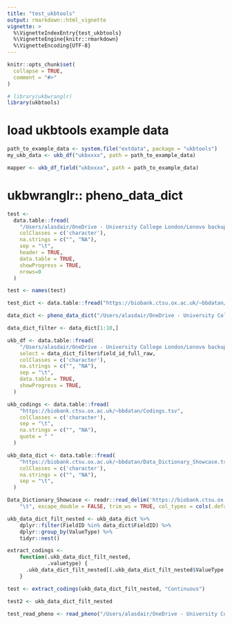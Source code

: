 ```yaml
---
title: "test_ukbtools"
output: rmarkdown::html_vignette
vignette: >
  %\VignetteIndexEntry{test_ukbtools}
  %\VignetteEngine{knitr::rmarkdown}
  %\VignetteEncoding{UTF-8}
---
```


```r
knitr::opts_chunk$set(
  collapse = TRUE,
  comment = "#>"
)
```

```r
# library(ukbwranglr)
library(ukbtools)
```

# load ukbtools example data

```r
path_to_example_data <- system.file("extdata", package = "ukbtools")
my_ukb_data <- ukb_df("ukbxxxx", path = path_to_example_data)
```

```r
mapper <- ukb_df_field("ukbxxxx", path = path_to_example_data)
```

# ukbwranglr:: pheno_data_dict

```r
test <-
  data.table::fread(
    "/Users/alasdair/OneDrive - University College London/Lenovo backup 181219/WellcomePhD/Year2/ukbiobank/ukb_dr_gwas/data/ukb_main_filter.txt",
    colClasses = c('character'),
    na.strings = c("", "NA"),
    sep = "\t",
    header = TRUE,
    data.table = TRUE,
    showProgress = TRUE,
    nrows=0
  )

test <- names(test)

test_dict <- data.table::fread("https://biobank.ctsu.ox.ac.uk/~bbdatan/Data_Dictionary_Showcase.tsv", colClasses = c("character"))

data_dict <- pheno_data_dict("/Users/alasdair/OneDrive - University College London/Lenovo backup 181219/WellcomePhD/Year2/ukbiobank/ukb_dr_gwas/data/ukb_main_filter.txt")

data_dict_filter <- data_dict[1:10,]

ukb_df <- data.table::fread(
    "/Users/alasdair/OneDrive - University College London/Lenovo backup 181219/WellcomePhD/Year2/ukbiobank/ukb_dr_gwas/data/ukb_main_filter.txt",
    select = data_dict_filter$field_id_full_raw,
    colClasses = c('character'),
    na.strings = c("", "NA"),
    sep = "\t",
    data.table = TRUE,
    showProgress = TRUE,
  )
```

```r
ukb_codings <- data.table::fread(
    "https://biobank.ctsu.ox.ac.uk/~bbdatan/Codings.tsv",
    colClasses = c('character'),
    sep = "\t",
    na.strings = c("", "NA"),
    quote = " "
  )

ukb_data_dict <- data.table::fread(
    "https://biobank.ctsu.ox.ac.uk/~bbdatan/Data_Dictionary_Showcase.tsv",
    colClasses = c('character'),
    na.strings = c("", "NA"),
    sep = "\t",
  )

Data_Dictionary_Showcase <- readr::read_delim('https://biobank.ctsu.ox.ac.uk/~bbdatan/Data_Dictionary_Showcase.tsv', 
    "\t", escape_double = FALSE, trim_ws = TRUE, col_types = cols(.default = col_character()))

ukb_data_dict_filt_nested <- ukb_data_dict %>%
    dplyr::filter(FieldID %in% data_dict$FieldID) %>%
    dplyr::group_by(ValueType) %>%
    tidyr::nest()

extract_codings <-
    function(.ukb_data_dict_filt_nested,
             .valuetype) {
      .ukb_data_dict_filt_nested[(.ukb_data_dict_filt_nested$ValueType == .valuetype), ]$data[[1]]$Coding
    }

test <- extract_codings(ukb_data_dict_filt_nested, "Continuous")

test2 <- ukb_data_dict_filt_nested
```

```r
test_read_pheno <- read_pheno("/Users/alasdair/OneDrive - University College London/Lenovo backup 181219/WellcomePhD/Year2/ukbiobank/ukb_dr_gwas/data/ukb_main_filter.txt", pheno_data_dict = data_dict_filter)
```

